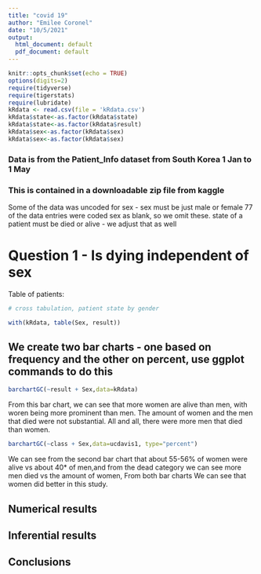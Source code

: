 ```yaml
---
title: "covid 19"
author: "Emilee Coronel"
date: "10/5/2021"
output:
  html_document: default
  pdf_document: default
---
```


```r
knitr::opts_chunk$set(echo = TRUE)
options(digits=2)
require(tidyverse)
require(tigerstats)
require(lubridate)
kRdata <- read.csv(file = 'kRdata.csv')
kRdata$state<-as.factor(kRdata$state)
kRdata$state<-as.factor(kRdata$result)
kRdata$sex<-as.factor(kRdata$sex)
kRdata$sex<-as.factor(kRdata$sex)
```



### Data is from the Patient_Info dataset from South Korea 1 Jan to 1 May 
### This is contained in a downloadable zip file from kaggle

Some of the data was uncoded for sex - sex must be just male or female
77 of the data entries were coded sex  as blank, so we omit these.
state of a patient must be died or alive - we adjust that as well   
  
# Question 1 - Is dying independent of sex




Table of patients:
```r

# cross tabulation, patient state by gender

with(kRdata, table(Sex, result))

```

## We create two bar charts - one based on frequency and the other on percent, use ggplot commands to do this


```r
barchartGC(~result + Sex,data=kRdata)
```


From this bar chart, we can see that more women are alive than men, with woren being more prominent than men. The amount of women and
the men that died were not substantial. All and all, there were more men that died than women.  






```r
barchartGC(~class + Sex,data=ucdavis1, type="percent")

```


We can see from the second bar chart that about 55-56% of women were alive vs about 40* of men,and from the dead category we can see more men died vs the amount of women, From both bar charts We can see that women did better in this study.  






  
## Numerical results


## Inferential results 




## Conclusions

